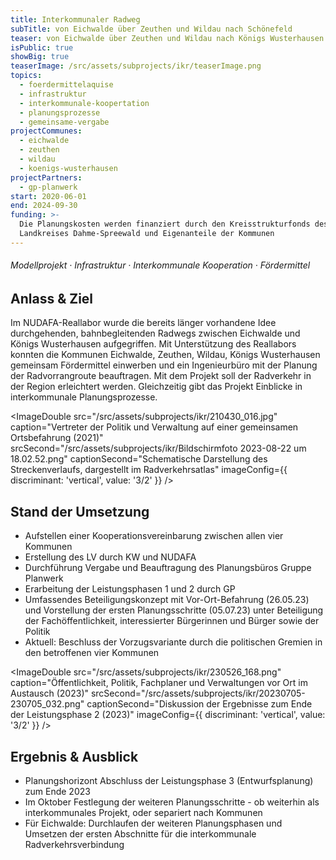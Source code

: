 ```yaml
---
title: Interkommunaler Radweg
subTitle: von Eichwalde über Zeuthen und Wildau nach Schönefeld
teaser: von Eichwalde über Zeuthen und Wildau nach Königs Wusterhausen
isPublic: true
showBig: true
teaserImage: /src/assets/subprojects/ikr/teaserImage.png
topics:
  - foerdermittelaquise
  - infrastruktur
  - interkommunale-koopertation
  - planungsprozesse
  - gemeinsame-vergabe
projectCommunes:
  - eichwalde
  - zeuthen
  - wildau
  - koenigs-wusterhausen
projectPartners:
  - gp-planwerk
start: 2020-06-01
end: 2024-09-30
funding: >-
  Die Planungskosten werden finanziert durch den Kreisstrukturfonds des
  Landkreises Dahme-Spreewald und Eigenanteile der Kommunen
---
```


###### Modellprojekt · Infrastruktur · Interkommunale Kooperation · Fördermittel

## Anlass & Ziel

Im NUDAFA-Reallabor wurde die bereits länger vorhandene Idee durchgehenden, bahnbegleitenden Radwegs zwischen Eichwalde und Königs Wusterhausen aufgegriffen. Mit Unterstützung des Reallabors konnten die Kommunen Eichwalde, Zeuthen, Wildau, Königs Wusterhausen gemeinsam Fördermittel einwerben und ein Ingenieurbüro mit der Planung der Radvorrangroute beauftragen. Mit dem Projekt soll der Radverkehr in der Region erleichtert werden. Gleichzeitig gibt das Projekt Einblicke in interkommunale Planungsprozesse.

<ImageDouble
  src="/src/assets/subprojects/ikr/210430_016.jpg"
  caption="Vertreter der Politik und Verwaltung auf einer gemeinsamen Ortsbefahrung (2021)"
  srcSecond="/src/assets/subprojects/ikr/Bildschirmfoto 2023-08-22 um 18.02.52.png"
  captionSecond="Schematische Darstellung des Streckenverlaufs, dargestellt im Radverkehrsatlas"
  imageConfig={{ discriminant: 'vertical', value: '3/2' }}
/>

## Stand der Umsetzung

- Aufstellen einer Kooperationsvereinbarung zwischen allen vier Kommunen
- Erstellung des LV durch KW und NUDAFA
- Durchführung Vergabe und Beauftragung des Planungsbüros Gruppe Planwerk
- Erarbeitung der Leistungsphasen 1 und 2 durch GP
- Umfassendes Beteiligungskonzept mit Vor-Ort-Befahrung (26.05.23) und Vorstellung der ersten Planungsschritte (05.07.23) unter Beteiligung der Fachöffentlichkeit, interessierter Bürgerinnen und Bürger sowie der Politik
- Aktuell: Beschluss der Vorzugsvariante durch die politischen Gremien in den betroffenen vier Kommunen

<ImageDouble
  src="/src/assets/subprojects/ikr/230526_168.png"
  caption="Öffentlichkeit, Politik, Fachplaner und Verwaltungen vor Ort im Austausch (2023)"
  srcSecond="/src/assets/subprojects/ikr/20230705-230705_032.png"
  captionSecond="Diskussion der Ergebnisse zum Ende der Leistungsphase 2 (2023)"
  imageConfig={{ discriminant: 'vertical', value: '3/2' }}
/>

## Ergebnis & Ausblick

- Planungshorizont Abschluss der Leistungsphase 3 (Entwurfsplanung) zum Ende 2023
- Im Oktober Festlegung der weiteren Planungsschritte - ob weiterhin als interkommunales Projekt, oder separiert nach Kommunen
- Für Eichwalde: Durchlaufen der weiteren Planungsphasen und Umsetzen der ersten Abschnitte für die interkommunale Radverkehrsverbindung
